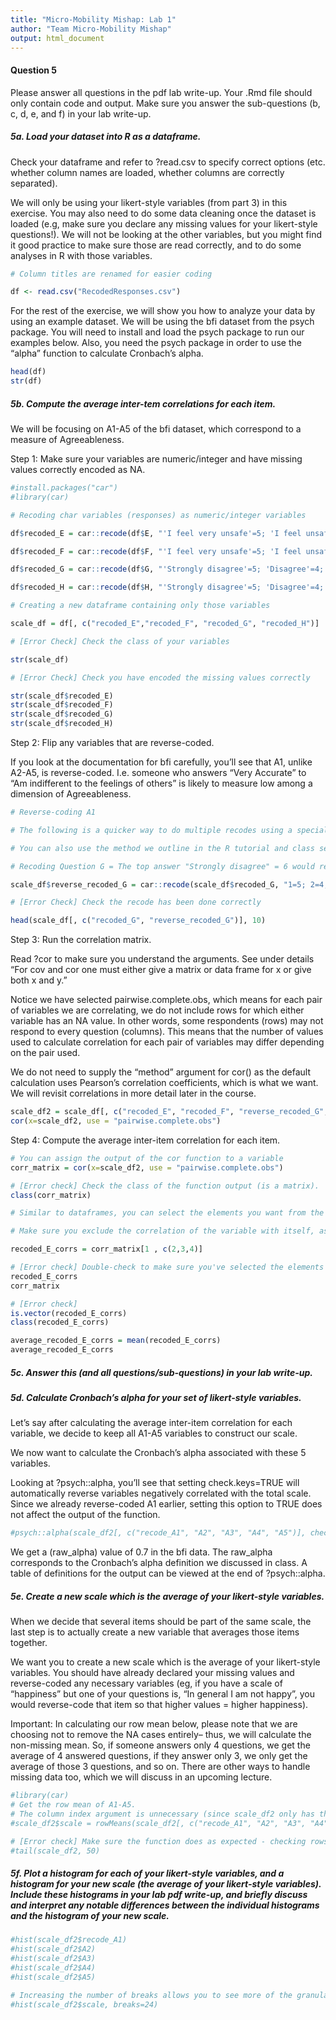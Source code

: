 ```yaml
---
title: "Micro-Mobility Mishap: Lab 1"
author: "Team Micro-Mobility Mishap"
output: html_document
---
```


#### Question 5

Please answer all questions in the pdf lab write-up. Your .Rmd file should only contain code and output. Make sure you answer the sub-questions (b, c, d, e, and f) in your lab write-up. 

##### 5a. Load your dataset into R as a dataframe. 

Check your dataframe and refer to ?read.csv to specify correct options (etc. whether column names are loaded, whether columns are correctly separated). 

We will only be using your likert-style variables (from part 3) in this exercise. You may also need to do some data cleaning once the dataset is loaded (e.g, make sure you declare any missing values for your likert-style questions!). We will not be looking at the other variables, but you might find it good practice to make sure those are read correctly, and to do some analyses in R with those variables. 
```r
# Column titles are renamed for easier coding

df <- read.csv("RecodedResponses.csv")
```

For the rest of the exercise, we will show you how to analyze your data by using an example dataset. We will be using the bfi dataset from the psych package. You will need to install and load the psych package to run our examples below. Also, you need the psych package in order to use the "alpha" function to calculate Cronbach's alpha. 
```r
head(df)
str(df)
```

##### 5b. Compute the average inter-tem correlations for each item.

We will be focusing on A1-A5 of the bfi dataset, which correspond to a measure of Agreeableness. 

Step 1: Make sure your variables are numeric/integer and have missing values correctly encoded as NA. 

```r

#install.packages("car")
#library(car)

# Recoding char variables (responses) as numeric/integer variables

df$recoded_E = car::recode(df$E, "'I feel very unsafe'=5; 'I feel unsafe'=4; 'I feel neither unsafe nor safe'=3; 'I feel safe'=2; 'I feel very safe'=1; 'Not applicable (N/A)'=NA")

df$recoded_F = car::recode(df$F, "'I feel very unsafe'=5; 'I feel unsafe'=4; 'I feel neither unsafe nor safe'=3; 'I feel safe'=2; 'I feel very safe'=1; 'Not applicable (N/A)'=NA")

df$recoded_G = car::recode(df$G, "'Strongly disagree'=5; 'Disagree'=4; 'Neither disagree nor agree'=3; 'Agree'=2; 'Strongly agree'=1; 'Not applicable (N/A)'=NA")

df$recoded_H = car::recode(df$H, "'Strongly disagree'=5; 'Disagree'=4; 'Neither disagree nor agree'=3; 'Agree'=2; 'Strongly agree'=1; 'Not applicable (N/A)'=NA")

# Creating a new dataframe containing only those variables

scale_df = df[, c("recoded_E","recoded_F", "recoded_G", "recoded_H")]

# [Error Check] Check the class of your variables

str(scale_df)

# [Error Check] Check you have encoded the missing values correctly

str(scale_df$recoded_E)
str(scale_df$recoded_F)
str(scale_df$recoded_G)
str(scale_df$recoded_H)
```

Step 2: Flip any variables that are reverse-coded. 

If you look at the documentation for bfi carefully, you'll see that A1, unlike A2-A5, is reverse-coded. I.e. someone who answers "Very Accurate" to "Am indifferent to the feelings of others" is likely to measure low among a dimension of Agreeableness.
```r

# Reverse-coding A1

# The following is a quicker way to do multiple recodes using a specialized recode function. 

# You can also use the method we outline in the R tutorial and class session using indexing. 

# Recoding Question G = The top answer "Strongly disagree" = 6 would result in neg correlations with Question E, F, and G. We need to recode

scale_df$reverse_recoded_G = car::recode(scale_df$recoded_G, "1=5; 2=4; 3=3; 4=2; 5=1; NA=NA")

# [Error Check] Check the recode has been done correctly

head(scale_df[, c("recoded_G", "reverse_recoded_G")], 10)
```

Step 3: Run the correlation matrix. 

Read ?cor to make sure you understand the arguments. See under details "For cov and cor one must either give a matrix or data frame for x or give both x and y."

Notice we have selected pairwise.complete.obs, which means for each pair of variables we are correlating, we do not include rows for which either variable has an NA value. In other words, some respondents (rows) may not respond to every question (columns). This means that the number of values used to calculate correlation for each pair of variables may differ depending on the pair used. 

We do not need to supply the "method" argument for cor() as the default calculation uses Pearson's correlation coefficients, which is what we want. We will revisit correlations in more detail later in the course.  
```r
scale_df2 = scale_df[, c("recoded_E", "recoded_F", "reverse_recoded_G", "recoded_H")]
cor(x=scale_df2, use = "pairwise.complete.obs")
```

Step 4: Compute the average inter-item correlation for each item.

```r
# You can assign the output of the cor function to a variable 
corr_matrix = cor(x=scale_df2, use = "pairwise.complete.obs")

# [Error check] Check the class of the function output (is a matrix). 
class(corr_matrix)

# Similar to dataframes, you can select the elements you want from the matrix, and feed it into the mean function to get your average inter-item correlation 

# Make sure you exclude the correlation of the variable with itself, as you select the elements to compute each inter-item correlation. 

recoded_E_corrs = corr_matrix[1 , c(2,3,4)]

# [Error check] Double-check to make sure you've selected the elements of each matrix correctly. 
recoded_E_corrs
corr_matrix

# [Error check]
is.vector(recoded_E_corrs)
class(recoded_E_corrs)

average_recoded_E_corrs = mean(recoded_E_corrs)
average_recoded_E_corrs

```

##### 5c. Answer this (and all questions/sub-questions) in your lab write-up. 

##### 5d. Calculate Cronbach’s alpha for your set of likert-style variables. 

Let's say after calculating the average inter-item correlation for each variable, we decide to keep all A1-A5 variables to construct our scale.

We now want to calculate the Cronbach's alpha associated with these 5 variables. 

Looking at ?psych::alpha, you'll see that setting check.keys=TRUE will automatically reverse variables negatively correlated with the total scale. Since we already reverse-coded A1 earlier, setting this option to TRUE does not affect the output of the function. 

```r
#psych::alpha(scale_df2[, c("recode_A1", "A2", "A3", "A4", "A5")], check.keys=TRUE)
```

We get a (raw_alpha) value of 0.7 in the bfi data. The raw_alpha corresponds to the Cronbach's alpha definition we discussed in class. A table of definitions for the output can be viewed at the end of ?psych::alpha. 

##### 5e.	Create a new scale which is the average of your likert-style variables. 

When we decide that several items should be part of the same scale, the last step is to actually create a new variable that averages those items together. 

We want you to create a new scale which is the average of your likert-style variables. You should have already declared your missing values and reverse-coded any necessary variables (eg, if you have a scale of "happiness" but one of your questions is, "In general I am not happy", you would reverse-code that item so that higher values = higher happiness). 

Important: In calculating our row mean below, please note that we are choosing not to remove the NA cases entirely-- thus, we will calculate the non-missing mean. So, if someone answers only 4 questions, we get the average of 4 answered questions, if they answer only 3, we only get the average of those 3 questions, and so on. There are other ways to handle missing data too, which we will discuss in an upcoming lecture.
```r
#library(car)
# Get the row mean of A1-A5. 
# The column index argument is unnecessary (since scale_df2 only has those 5 columns) but included for clarity. 
#scale_df2$scale = rowMeans(scale_df2[, c("recode_A1", "A2", "A3", "A4", "A5")], na.rm=TRUE)

# [Error check] Make sure the function does as expected - checking rows with NA values in particular. 
#tail(scale_df2, 50)
```

##### 5f. Plot a histogram for each of your likert-style variables, and a histogram for your new scale (the average of your likert-style variables). Include these histograms in your lab pdf write-up, and briefly discuss and interpret any notable differences between the individual histograms and the histogram of your new scale.  

```r
#hist(scale_df2$recode_A1)
#hist(scale_df2$A2)
#hist(scale_df2$A3)
#hist(scale_df2$A4)
#hist(scale_df2$A5)

# Increasing the number of breaks allows you to see more of the granularity in your new scale variable.  
#hist(scale_df2$scale, breaks=24)
```